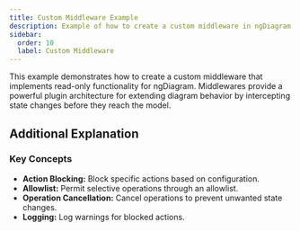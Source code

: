 ```yaml
---
title: Custom Middleware Example
description: Example of how to create a custom middleware in ngDiagram
sidebar:
  order: 10
  label: Custom Middleware
---
```



This example demonstrates how to create a custom middleware that implements read-only functionality for ngDiagram.
Middlewares provide a powerful plugin architecture for extending diagram behavior by intercepting state changes before they reach the model.

<ReadonlyMiddleware />
<ExampleViewer dirName="readonly-middleware" />

## Additional Explanation

### Key Concepts

- **Action Blocking:** Block specific actions based on configuration.
- **Allowlist:** Permit selective operations through an allowlist.
- **Operation Cancellation:** Cancel operations to prevent unwanted state changes.
- **Logging:** Log warnings for blocked actions.
